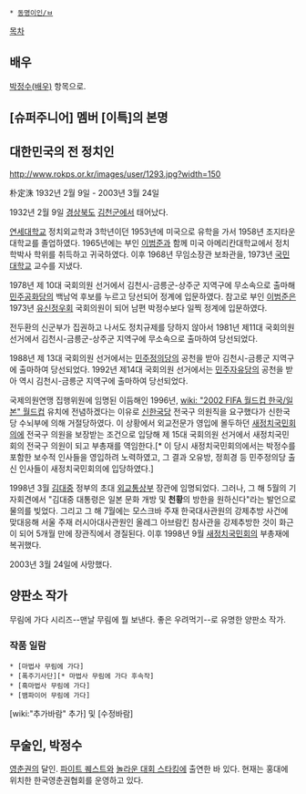  * [[동명이인/ㅂ]]

[[목차]]
== 배우 ==
[[박정수(배우)]] 항목으로.

== [슈퍼주니어] 멤버 [이특]의 본명 ==

== 대한민국의 전 정치인 ==
http://www.rokps.or.kr/images/user/1293.jpg?width=150

朴定洙
1932년 2월 9일 - 2003년 3월 24일

1932년 2월 9일 [[경상북도]] [[김천시|김천군]]에서 태어났다.

[[연세대학교]] 정치외교학과 3학년이던 1953년에 미국으로 유학을 가서 1958년 조지타운대학교를 졸업하였다. 1965년에는 부인 [[이범준]]과 함께 미국 아메리칸대학교에서 정치학박사 학위를 취득하고 귀국하였다. 이후 1968년 무임소장관 보좌관을, 1973년 [[국민대학교]] 교수를 지냈다.

1978년 제 10대 국회의원 선거에서 김천시-금릉군-상주군 지역구에 무소속으로 출마해 [[민주공화당]]의 백남억 후보를 누르고 당선되어 정계에 입문하였다. 참고로 부인 [[이범준]]은 1973년 [[유신정우회]] 국회의원이 되어 남편 박정수보다 일찍 정계에 입문하였다. 

전두환의 신군부가 집권하고 나서도 정치규제를 당하지 않아서 1981년 제11대 국회의원 선거에서 김천시-금릉군-상주군 지역구에  무소속으로 출마하여 당선되었다.
 
1988년 제 13대 국회의원 선거에서는 [[민주정의당]]의 공천을 받아 김천시-금릉군 지역구에 출마하여 당선되었다. 1992년 제14대 국회의원 선거에서는 [[민주자유당]]의 공천을 받아 역시 김천시-금릉군 지역구에 출마하여 당선되었다.

국제의원연맹 집행위원에 임명된 이듬해인 1996년, [[wiki: "2002 FIFA 월드컵 한국/일본" 월드컵]] 유치에 전념하겠다는 이유로 [[신한국당]] 전국구 의원직을 요구했다가 신한국당 수뇌부에 의해 거절당하였다. 이 상황에서 외교전문가 영입에 몰두하던 [[새정치국민회의]]에 전국구 의원을 보장받는 조건으로 입당해 제 15대 국회의원 선거에서 새정치국민회의 전국구 의원이 되고 부총재를 역임한다.[* 이 당시 새정치국민회의에서는 박정수를 포함한 보수적 인사들을 영입하려 노력하였고, 그 결과 오유방, 정희경 등 민주정의당 출신 인사들이 새정치국민회의에 입당하였다.]

1998년 3월 [[김대중]] 정부의 초대 [[외교통상부]] 장관에 임명되었다. 그러나, 그 해 5월의 기자회견에서 "김대중 대통령은 일본 문화 개방 및 '''천황'''의 방한을 원하신다"라는 발언으로 물의를 빚었다. 그리고 그 해 7월에는 모스크바 주재 한국대사관원의 강제추방 사건에 맞대응해 서울 주재 러시아대사관원인 올레그 아브람킨 참사관을 강제추방한 것이 화근이 되어 5개월 만에 장관직에서 경질된다. 이후 1998년 9월 [[새정치국민회의]] 부총재에 복귀했다. 

2003년 3월 24일에 사망했다.

== 양판소 작가 ==
무림에 가다 시리즈--맨날 무림에 뭘 보낸다. 좋은 우려먹기--로 유명한 양판소 작가.

=== 작품 일람 ===
 * [마법사 무림에 가다]
 * [폭주기사단][* 마법사 무림에 가다 후속작]
 * [흑마법사 무림에 가다]
 * [뱀파이어 무림에 가다]

[wiki:"추가바람" 추가] 및 [수정바람]

== 무술인, 박정수 ==
[[영춘권]]의 달인. [[파이트 퀘스트]]와 [[놀라운 대회 스타킹]]에 출연한 바 있다. 현재는 홍대에 위치한 한국영춘권협회를 운영하고 있다. 
